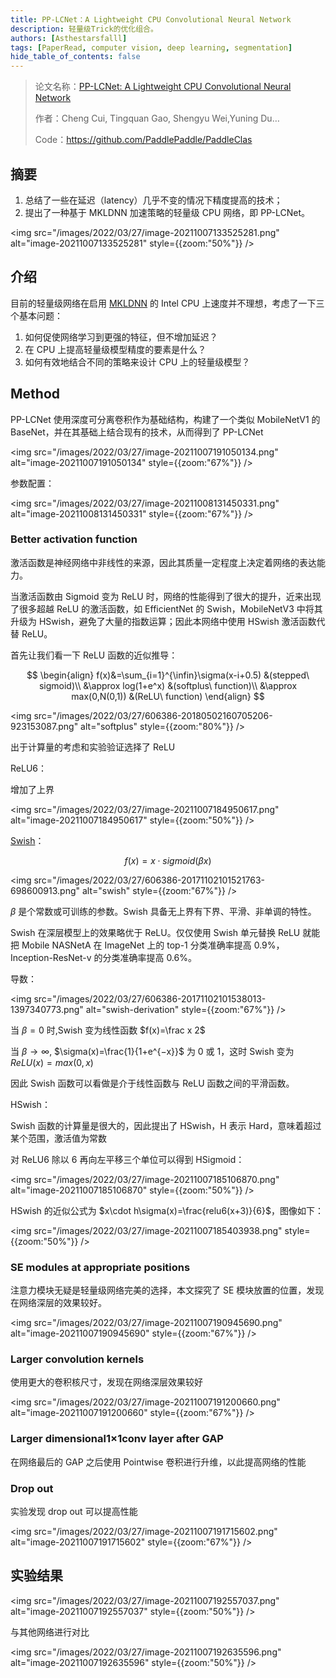```yaml
---
title: PP-LCNet：A Lightweight CPU Convolutional Neural Network
description: 轻量级Trick的优化组合。
authors: [Asthestarsfalll]
tags: [PaperRead, computer vision, deep learning, segmentation]
hide_table_of_contents: false
---
```


> 论文名称：[PP-LCNet: A Lightweight CPU Convolutional Neural Network](https://arxiv.org/pdf/2109.15099.pdf)
>
> 作者：Cheng Cui, Tingquan Gao, Shengyu Wei,Yuning Du…
>
> Code：https://github.com/PaddlePaddle/PaddleClas

## 摘要

1. 总结了一些在延迟（latency）几乎不变的情况下精度提高的技术；
2. 提出了一种基于 MKLDNN 加速策略的轻量级 CPU 网络，即 PP-LCNet。

<img src="/images/2022/03/27/image-20211007133525281.png" alt="image-20211007133525281" style={{zoom:"50%"}} />

## 介绍

目前的轻量级网络在启用 [MKLDNN](https://github.com/oneapi-src/oneDNN) 的 Intel CPU 上速度并不理想，考虑了一下三个基本问题：

1. 如何促使网络学习到更强的特征，但不增加延迟？
2. 在 CPU 上提高轻量级模型精度的要素是什么？
3. 如何有效地结合不同的策略来设计 CPU 上的轻量级模型？

## Method

PP-LCNet 使用深度可分离卷积作为基础结构，构建了一个类似 MobileNetV1 的 BaseNet，并在其基础上结合现有的技术，从而得到了 PP-LCNet

<img src="/images/2022/03/27/image-20211007191050134.png" alt="image-20211007191050134" style={{zoom:"67%"}} />

参数配置：

<img src="/images/2022/03/27/image-20211008131450331.png" alt="image-20211008131450331" style={{zoom:"67%"}} />

### Better activation function

激活函数是神经网络中非线性的来源，因此其质量一定程度上决定着网络的表达能力。

当激活函数由 Sigmoid 变为 ReLU 时，网络的性能得到了很大的提升，近来出现了很多超越 ReLU 的激活函数，如 EfficientNet 的 Swish，MobileNetV3 中将其升级为 HSwish，避免了大量的指数运算；因此本网络中使用 HSwish 激活函数代替 ReLU。

首先让我们看一下 ReLU 函数的近似推导：

$$
\begin{align}
f(x)&=\sum_{i=1}^{\infin}\sigma(x-i+0.5) &(stepped\ sigmoid)\\
&\approx log(1+e^x)  &(softplus\ function)\\
&\approx max(0,N(0,1)) &(ReLU\ function)
\end{align}
$$

<img src="/images/2022/03/27/606386-20180502160705206-923153087.png" alt="softplus" style={{zoom:"80%"}} />

出于计算量的考虑和实验验证选择了 ReLU

ReLU6：

增加了上界

<img src="/images/2022/03/27/image-20211007184950617.png" alt="image-20211007184950617" style={{zoom:"50%"}} />

[Swish](https://www.cnblogs.com/makefile/p/activation-function.html)：

$$
f(x)=x\cdot sigmoid(\beta x)
$$

<img src="/images/2022/03/27/606386-20171102101521763-698600913.png" alt="swish" style={{zoom:"67%"}} />

$\beta$ 是个常数或可训练的参数。Swish 具备无上界有下界、平滑、非单调的特性。

Swish 在深层模型上的效果略优于 ReLU。仅仅使用 Swish 单元替换 ReLU 就能把 Mobile NASNetA 在 ImageNet 上的 top-1 分类准确率提高 0.9%，Inception-ResNet-v 的分类准确率提高 0.6%。

导数：

<img src="/images/2022/03/27/606386-20171102101538013-1397340773.png" alt="swish-derivation" style={{zoom:"67%"}} />

当 $β = 0$ 时,Swish 变为线性函数 $f(x)=\frac x 2$

当 $β → ∞$, $\sigma(x)=\frac{1}{1+e^{−x}}$ 为 0 或 1，这时 Swish 变为 $ReLU(x)=max(0,x)$

因此 Swish 函数可以看做是介于线性函数与 ReLU 函数之间的平滑函数。

HSwish：

Swish 函数的计算量是很大的，因此提出了 HSwish，H 表示 Hard，意味着超过某个范围，激活值为常数

对 ReLU6 除以 6 再向左平移三个单位可以得到 HSigmoid：

<img src="/images/2022/03/27/image-20211007185106870.png" alt="image-20211007185106870" style={{zoom:"50%"}} />

HSwish 的近似公式为 $x\cdot h\sigma(x)=\frac{relu6(x+3)}{6}$，图像如下：

<img src="/images/2022/03/27/image-20211007185403938.png" style={{zoom:"50%"}} />

### SE modules at appropriate positions

注意力模块无疑是轻量级网络完美的选择，本文探究了 SE 模块放置的位置，发现在网络深层的效果较好。

<img src="/images/2022/03/27/image-20211007190945690.png" alt="image-20211007190945690" style={{zoom:"67%"}} />

###  Larger convolution kernels

使用更大的卷积核尺寸，发现在网络深层效果较好

<img src="/images/2022/03/27/image-20211007191200660.png" alt="image-20211007191200660" style={{zoom:"67%"}} />

### Larger dimensional1×1conv layer after GAP

在网络最后的 GAP 之后使用 Pointwise 卷积进行升维，以此提高网络的性能

### Drop out

实验发现 drop out 可以提高性能

<img src="/images/2022/03/27/image-20211007191715602.png" alt="image-20211007191715602" style={{zoom:"67%"}} />

## 实验结果

<img src="/images/2022/03/27/image-20211007192557037.png" alt="image-20211007192557037" style={{zoom:"50%"}} />

与其他网络进行对比

<img src="/images/2022/03/27/image-20211007192635596.png" alt="image-20211007192635596" style={{zoom:"50%"}} />
